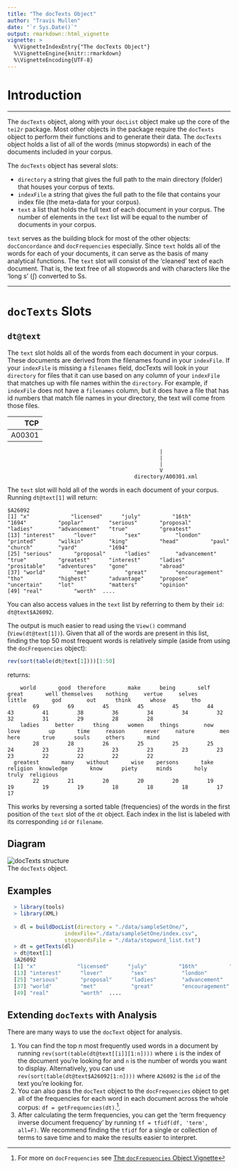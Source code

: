 ```yaml
---
title: "The docTexts Object"
author: "Travis Mullen"
date: "`r Sys.Date()`"
output: rmarkdown::html_vignette
vignette: >
  %\VignetteIndexEntry{"The docTexts Object"}
  %\VignetteEngine{knitr::rmarkdown}
  %\VignetteEncoding{UTF-8}
---
```

# Introduction
***
The `docTexts` object, along with your `docList` object make up the core of the `tei2r` package.  Most other objects in the package require the `docTexts` object to perform their functions and to generate their data.  The `docTexts` object holds a list of all of the words (minus stopwords) in each of the documents included in your corpus.  

The `docTexts` object has several slots:

  - `directory` a string that gives the full path to the main directory (folder) that houses your corpus of texts.
  - `indexFile` a string that gives the full path to the file that contains your index file (the meta-data for your corpus).
  - `text` a list that holds the full text of each document in your corpus.  The number of elements in the `text` list will be equal to the number of documents in your corpus.

`text` serves as the building block for most of the other objects: `docConcordance` and `docFrequencies` especially.  Since `text` holds all of the words for each of your documents, it can serve as the basis of many analytical functions.  The `text` slot will consist of the 'cleaned' text of each document.  That is, the text free of all stopwords and with characters like the 'long s' (∫) converted to Ss.

***

# `docTexts` Slots

## `dt@text`
The `text` slot holds all of the words from each document in your corpus.  These documents are derived from the filenames found in your `indexFile`.  If your `indexFile` is missing a `filenames` field, docTexts will look in your `directory` for files that it can use based on any column of your `indexFile` that matches up with file names within the `directory`.  For example,  if `indexFile` does not have a `filenames` column, but it does have a file that has id numbers that match file names in your directory, the text will come from those files.
  
  | TCP   |
  |------:|
  |A00301 |

```
                                                |
                                                |
                                                |
                                                V
                                        directory/A00301.xml
```

The `text` slot will hold all of the words in each document of your corpus.  Running `dt@text[1]` will return:
```
$A26092
[1] "x"             "licensed"      "july"          "16th"          "1694"          "poplar"        "serious"       "proposal"      "ladies"        "advancement"   "true"          "greatest"     
[13] "interest"      "lover"         "sex"           "london"        "printed"       "wilkin"        "king"          "head"          "paul"          "church"        "yard"          "1694"         
[25] "serious"       "proposal"      "ladies"        "advancement"   "true"          "greatest"      "interest"      "ladies"        "prositable"    "adventures"    "gone"          "abroad"       
[37] "world"         "met"           "great"         "encouragement" "tho"           "highest"       "advantage"     "propose"       "uncertain"     "lot"           "matters"       "opinion"      
[49] "real"          "worth"  ....     
```

You can also access values in the `text` list by referring to them by their `id`: `dt@text$A26092`.

The output is much easier to read using the `View()` command (`View(dt@text[1])`).  Given that all of the words are present in this list, finding the top 50 most frequent words is relatively simple (aside from using the `docFrequencies` object):
```r
rev(sort(table(dt@text[1])))[1:50]
```
returns:

```
    world       good  therefore       make      being       self      great       well themselves    nothing     vertue     selves     little        god        out      think      whose        tho 
        69         69         45         45         45         44         43         41         38         36         34         34         32         32         31         29         28         28 
    ladies     better      thing      women     things        now       love         up       time     reason      never     nature        men       here       true      souls     others       mind 
        28         28         26         25         25         25         24         23         23         23         23         23         23         23         22         22         22         22 
  greatest       many    without       wise    persons       take   religion  knowledge       know      piety      minds       holy      truly  religious 
        22         21         20         20         20         19         19         19         19         18         18         18         17         17 
```

This works by reversing a sorted table (frequencies) of the words in the first position of the `text` slot of the `dt` object.  Each index in the list is labeled with its corresponding `id` or `filename`.

## Diagram

![docTexts structure](./img/dt_diagram.png)  
The `docTexts` object.


## Examples
```r
  > library(tools)
  > library(XML)
  
  > dl = buildDocList(directory = "./data/sampleSetOne/", 
                  indexFile="./data/sampleSetOne/index.csv", 
                  stopwordsFile = "./data/stopword_list.txt")
  > dt = getTexts(dl)
  > dt@text[1]
  $A26092
  [1] "x"             "licensed"      "july"          "16th"          "1694"          "poplar"        "serious"       "proposal"      "ladies"        "advancement"   "true"          "greatest"     
  [13] "interest"      "lover"         "sex"           "london"        "printed"       "wilkin"        "king"          "head"          "paul"          "church"        "yard"          "1694"         
  [25] "serious"       "proposal"      "ladies"        "advancement"   "true"          "greatest"      "interest"      "ladies"        "prositable"    "adventures"    "gone"          "abroad"       
  [37] "world"         "met"           "great"         "encouragement" "tho"           "highest"       "advantage"     "propose"       "uncertain"     "lot"           "matters"       "opinion"      
  [49] "real"          "worth"  ....
```

## Extending `docTexts` with Analysis
There are many ways to use the `docText` object for analysis.

  1.  You can find the top n most frequently used words in a document by running `rev(sort(table(dt@text[[i]][1:n])))` where `i` is the index of the document you're looking for and `n` is the number of words you want to display.  Alternatively, you can use `rev(sort(table(dt@text$A26092[1:n])))` where `A26092` is the `id` of the text you're looking for.
  1. You can also pass the `docText` object to the `docFrequencies` object to get all of the frequencies for each word in each document across the whole corpus: `df = getFrequencies(dt)`.^[For more on `docFrequencies` see [The `docFrequencies` Object Vignette]('docFrequencies.Rmd')].
  1. After calculating the term frequencies, you can get the 'term frequency inverse document frequency' by running `tf = tfidf(df, 'term', all=F)`.  We recommend finding the `tfidf` for a single or collection of terms to save time and to make the results easier to interpret.

